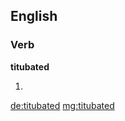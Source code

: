 ==English==

===Verb===
'''titubated'''

# {{en-past of|titubate}}

[[de:titubated]]
[[mg:titubated]]